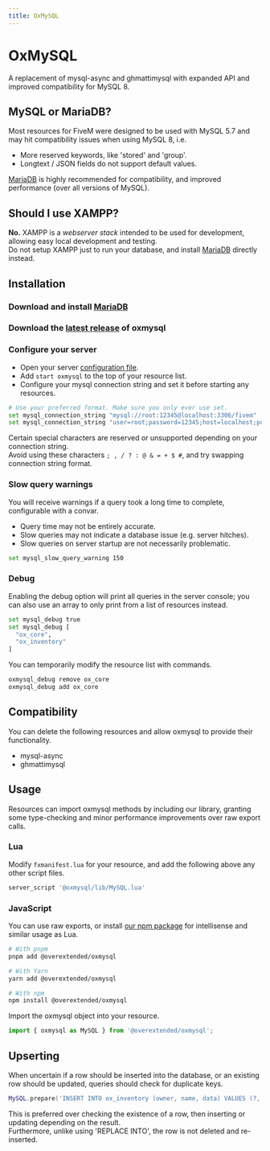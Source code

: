 ```yaml
---
title: OxMySQL
---
```


# OxMySQL


<ResourceLinks repo="https://github.com/overextended/oxmysql" />

A replacement of mysql-async and ghmattimysql with expanded API and improved compatibility for MySQL 8.

## MySQL or MariaDB?

Most resources for FiveM were designed to be used with MySQL 5.7 and may hit compatibility issues when using MySQL 8, i.e.

- More reserved keywords, like 'stored' and 'group'.
- Longtext / JSON fields do not support default values.

[MariaDB](https://mariadb.com/downloads/community/) is highly recommended for compatibility, and improved performance (over all versions of MySQL).

## Should I use XAMPP?

**No.** XAMPP is a _webserver stack_ intended to be used for development, allowing easy local development and testing.  
Do not setup XAMPP just to run your database, and install [MariaDB](https://mariadb.com/downloads/community/) directly instead.

## Installation

<Steps>

### Download and install [MariaDB](https://mariadb.com/downloads/community/)

### Download the [latest release](https://github.com/overextended/oxmysql/releases/latest) of oxmysql

### Configure your server

- Open your server [configuration file](https://docs.fivem.net/docs/server-manual/setting-up-a-server-vanilla/#servercfg).
- Add `start oxmysql` to the top of your resource list.
- Configure your mysql connection string and set it before starting any resources.

```bash
# Use your preferred format. Make sure you only ever use set.
set mysql_connection_string "mysql://root:12345@localhost:3306/fivem"
set mysql_connection_string "user=root;password=12345;host=localhost;port=3306;database=fivem"
```

<Callout type="info">

Certain special characters are reserved or unsupported depending on your connection string.  
Avoid using these characters `; , / ? : @ & = + $ #`, and try swapping connection string format.

</Callout>

### Slow query warnings

You will receive warnings if a query took a long time to complete, configurable with a convar.  
- Query time may not be entirely accurate.
- Slow queries may not indicate a database issue (e.g. server hitches).
- Slow queries on server startup are not necessarily problematic.

```bash
set mysql_slow_query_warning 150
```

### Debug

Enabling the debug option will print all queries in the server console; you can also use an array to only print from a list of resources instead.

```bash
set mysql_debug true
set mysql_debug [
  "ox_core",
  "ox_inventory"
]
```

You can temporarily modify the resource list with commands.

```bash
oxmysql_debug remove ox_core
oxmysql_debug add ox_core
```

</Steps>

## Compatibility

You can delete the following resources and allow oxmysql to provide their functionality.

- mysql-async
- ghmattimysql

## Usage

Resources can import oxmysql methods by including our library, granting some type-checking and minor performance improvements over raw export calls.

### Lua

Modify `fxmanifest.lua` for your resource, and add the following above any other script files.

```lua
server_script '@oxmysql/lib/MySQL.lua'
```

### JavaScript

You can use raw exports, or install [our npm package](https://www.npmjs.com/package/@overextended/oxmysql) for intellisense and similar usage as Lua.

```bash
# With pnpm
pnpm add @overextended/oxmysql

# With Yarn
yarn add @overextended/oxmysql

# With npm
npm install @overextended/oxmysql
```

Import the oxmysql object into your resource.

```js
import { oxmysql as MySQL } from '@overextended/oxmysql';
```

## Upserting

When uncertain if a row should be inserted into the database, or an existing row should be updated, queries should check for duplicate keys.

```lua
MySQL.prepare('INSERT INTO ox_inventory (owner, name, data) VALUES (?, ?, ?) ON DUPLICATE KEY UPDATE data = VALUES(data)', { owner, dbId, inventory })
```

This is preferred over checking the existence of a row, then inserting or updating depending on the result.  
Furthermore, unlike using 'REPLACE INTO', the row is not deleted and re-inserted.
